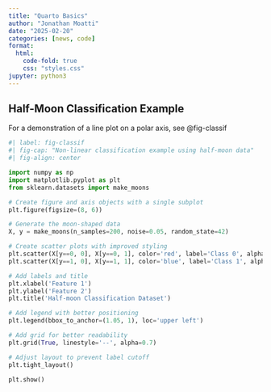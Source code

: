```yaml
---
title: "Quarto Basics"
author: "Jonathan Moatti"
date: "2025-02-20"
categories: [news, code]
format:
  html:
    code-fold: true
    css: "styles.css"
jupyter: python3
---
```


## Half-Moon Classification Example

For a demonstration of a line plot on a polar axis, see @fig-classif

```python
#| label: fig-classif
#| fig-cap: "Non-linear classification example using half-moon data"
#| fig-align: center

import numpy as np
import matplotlib.pyplot as plt
from sklearn.datasets import make_moons

# Create figure and axis objects with a single subplot
plt.figure(figsize=(8, 6))

# Generate the moon-shaped data
X, y = make_moons(n_samples=200, noise=0.05, random_state=42)

# Create scatter plots with improved styling
plt.scatter(X[y==0, 0], X[y==0, 1], color='red', label='Class 0', alpha=0.6, edgecolor='darkred')
plt.scatter(X[y==1, 0], X[y==1, 1], color='blue', label='Class 1', alpha=0.6, edgecolor='darkblue')

# Add labels and title
plt.xlabel('Feature 1')
plt.ylabel('Feature 2')
plt.title('Half-moon Classification Dataset')

# Add legend with better positioning
plt.legend(bbox_to_anchor=(1.05, 1), loc='upper left')

# Add grid for better readability
plt.grid(True, linestyle='--', alpha=0.7)

# Adjust layout to prevent label cutoff
plt.tight_layout()

plt.show()
```

